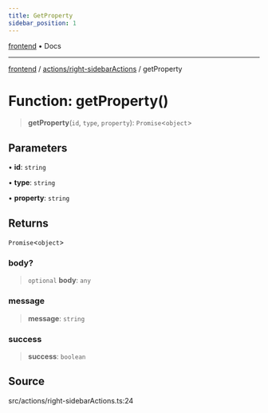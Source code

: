 ```yaml
---
title: GetProperty
sidebar_position: 1
---
```


[frontend](../../..) • Docs

***

[frontend](../../..) / [actions/right-sidebarActions](..) / getProperty

# Function: getProperty()

> **getProperty**(`id`, `type`, `property`): `Promise`\<`object`\>

## Parameters

• **id**: `string`

• **type**: `string`

• **property**: `string`

## Returns

`Promise`\<`object`\>

### body?

> `optional` **body**: `any`

### message

> **message**: `string`

### success

> **success**: `boolean`

## Source

src/actions/right-sidebarActions.ts:24
